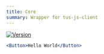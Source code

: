 ```yaml
---
title: Core
summary: Wrapper for tus-js-client
---
```


[![Version](https://img.shields.io/npm/v/@availity/upload-core.svg?style=for-the-badge)](https://www.npmjs.com/package/@availity/upload-core)

```jsx live=true
<Button>Hello World</Button>
```